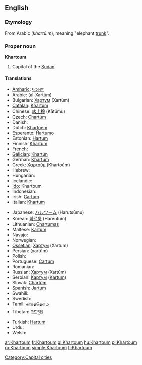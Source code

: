 ==English==
{{wikipedia}}

===Etymology===
From Arabic {{Arab|[[خرطوم]]}} (''khartú:m''), meaning "elephant [[trunk]]".

===Proper noun===
'''Khartoum'''

# Capital of the [[Sudan]].

====Translations====
{{trans-top|capital of Sudan}}
* [[Amharic]]: [[ካርቱም]]
* Arabic: {{Arab|[[خرطوم|الخرطوم]]}} (al-Xarṭūm) {{m}}
* Bulgarian: [[Хартум]] (Xartúm) {{m}}
* [[Catalan]]: [[Khartum]] {{m}}
* Chinese: [[喀土穆]] (Kātǔmù)
* Czech: [[Chartúm]] {{m}}
* Danish: {{t-|da|Khartoum}}
* Dutch: [[Khartoem]]
* Esperanto: [[Ĥartumo]]
* Estonian: [[Hartum]]
* Finnish: [[Khartum]]
* French: {{t+|fr|Khartoum|m}}
* [[Galician]]: [[Khartún]] {{m}}
* German: [[Khartum]]
* Greek: [[Χαρτούμ]] (Khartoúm)
* Hebrew: {{t+|he|חרטום|tr=ħartum}}
* Hungarian: {{t+|hu|Kartúm}}
* Icelandic: {{t-|is|Kartúm}}
* [[Ido]]: Khartoum
* Indonesian: {{t-|id|Khartoum|xs=Indonesian}}
* Irish: [[Cartúm]]
* Italian: [[Khartum]]
{{trans-mid}}
* Japanese: [[ハルツーム]] (Harutsūmu)
* Korean: [[하르툼]] (Hareutum)
* Lithuanian: [[Chartumas]]
* Maltese: [[Kartum]] {{m}}
* Navajo: {{tø|nv|Kʼaatʼóóm}}
* Norwegian: {{t-|no|Khartoum}}
* [[Ossetian]]: [[Хартум]] (Xartum)
* Persian: {{fa-Arab|[[خارطوم]]}} (xartûm)
* Polish: {{t+|pl|Chartum|m}}
* Portuguese: [[Cartum]] {{m}}
* Romanian: {{t+|ro|Khartoum}}
* Russian: [[Хартум]] (Xartúm) {{m}}
* Serbian: [[Картум]] ([[Kartum]]) {{m}}
* Slovak: [[Chartúm]] {{m}}
* Spanish: [[Jartum]] {{m}}
* Swahili: {{t-|sw|Khartoum|xs=Swahili}}
* Swedish: {{t-|sv|Khartoum}}
* [[Tamil]]: [[கார்த்தௌம்]]
* Tibetan: [[ཁར་ཏུམ]]
* Turkish: [[Hartum]]
* Urdu: {{ur-Arab|[[خرطوم]]}}
* Welsh: {{t-|cy|Khartoum|xs=Welsh}}
{{trans-bottom}}

[[Category:Capital cities]]

[[ar:Khartoum]]
[[fr:Khartoum]]
[[gl:Khartoum]]
[[hu:Khartoum]]
[[pl:Khartoum]]
[[ro:Khartoum]]
[[simple:Khartoum]]
[[fi:Khartoum]]